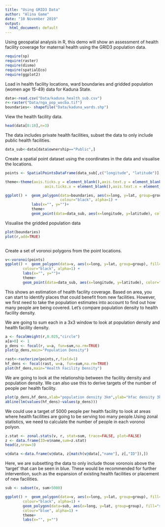 ```yaml
---
title: "Using GRID3 Data"
author: "Alina Game"
date: "10 November 2019"
output:
  html_document: default
---
```


Using geospatial analysis in R, this demo will show an assessment of health facility coverage for maternal health using the GRID3 population data. 


```r
require(sp)
require(raster)
require(dismo)
require(spatialEco)
require(ggplot2)

```


Load in health facility locations, ward boundaries and gridded population (women age 15-49) data for Kaduna State.

```r
data<-read.csv("Data/kaduna_health_sub.csv")
r<-raster("Data/nga_pop_wocba.tif")
boundaries<- shapefile("Data/kaduna_wards.shp")
```

View the health facility data.

```r
head(data[8:18],n=3)
```


The data includes private health facilities, subset the data to only include public health facilities.

```r
data_sub<-data[data$ownership=="Public",]
```

Create a spatial point dataset using the coordinates in the data and visualise the locations.
```r
points <- SpatialPointsDataFrame(data_sub[,c("longitude", "latitude")],data_sub) 

theme<-theme(axis.ticks.y = element_blank(),axis.text.y = element_blank(),
                  axis.ticks.x = element_blank(),axis.text.x = element_blank())

ggplot() +  geom_polygon(data=boundaries, aes(x=long, y=lat, group=group), fill="white", 
                         colour="black", alpha=1) +
            labs(x="", y="")+
            theme+
            geom_point(data=data_sub, aes(x=longitude, y=latitude), color="blue")
```

Visualise the gridded population data 
```r
plot(boundaries)
plot(r,add=TRUE)
          
```

Create a set of voronoi polygons from the point locations. 

```r
v<-voronoi(points)
ggplot() +  geom_polygon(data=v, aes(x=long, y=lat, group=group), fill="white", 
        colour="black", alpha=1) +
        labs(x="", y="")+ 
        theme+
        geom_point(data=data_sub, aes(x=longitude, y=latitude), color="blue")

```

This shows an estimation of health facility coverage. Based on area, you can start to identify places that could benefit from new facilities. However, we first need to take the population estimates into account to find out how many people are being covered. Let's compare population density to health facility density.

We are going to sum each in a 3x3 window to look at population density and health facility density.
```r
a <- focalWeight(r,0.025,"circle")
a[a>0] <- 1
p_dens <- focal(r, w=a, fun=sum,na.rm=TRUE)
plot(p_dens,main="Population Density")

rast<-rasterize(points,r,field=1)
hf_dens <- focal(rast, w=a, fun=sum,na.rm=TRUE)
plot(hf_dens,main="Health Facility Density")

```


We are going to look at the relationship between the facility density and population density. We can also use this to derive targets of the number of people per health facility.
```r
plot(p_dens,hf_dens,xlab="population density 3km",ylab="hfac density 3km")
abline(lm(values(hf_dens)~values(p_dens)))

```

We could use a target of 5000 people per health facility to look at areas where health facilities are going to be serving too many people.Using zonal statistics, we need to calculate the number of people in each voronoi polyon. 

```r
z.stat <- zonal.stats(v, r, stat=sum, trace=FALSE, plot=FALSE)
z <- data.frame(ID=v$name,sum=z.stat)
head(z,nrow=3)

v@data <-data.frame(v@data, z[match(v@data[,"name"], z[,"ID"]),])

```

Here, we are subsetting the data to only include those voronois above the 'target' that can be seen in blue. These would be recommended for further intervention, such as the expansion of existing health facilities or placement of new facilities.  
```r
sub <- subset(v, sum>5000)

ggplot() +  geom_polygon(data=v, aes(x=long, y=lat, group=group), fill="white", 
        colour="black", alpha=1) +
        geom_polygon(data=sub, aes(x=long, y=lat, group=group), fill="skyblue2", 
        colour="blue", alpha=1) +
        theme+
        labs(x="", y="")
```

